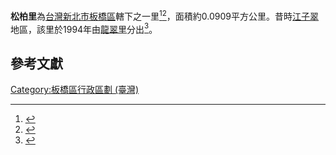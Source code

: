 {{Coord|25.0291567|121.4763248|source:GoogleMaps|display=title}}
{{ROC Village or Li Info|
City/CountyName=新北市|
DivName=板橋區|
Village/LiName=松柏|
Village/Li=里|
OldName =|
Longitude =|
Latitude =|
AreaTotal =0.0909|
HouseholdTotal=887|
PopTotal =2,383|
YearMonth=2013年1月|
Head =王宏志|
Male =|
Female =|
Sub =17|
Website =|
Neighbors =|
MapLocation =|
Address =松柏街4號|
DataSource =
}}
'''松柏里'''為[[台灣|台灣]][[新北市|新北市]][[板橋區_(台灣)|板橋區]]轄下之一里<ref>{{cite book|title= 臺灣鄉土全誌|year=1996|publisher=中一出版社}}</ref><ref>{{cite book|title=臺灣全志: 政治志·建置沿革篇|year=2007|publisher=國史館臺灣文獻館}}</ref>，面積約0.0909平方公里。昔時[[江子翠|江子翠]]地區，該里於1994年由[[龍翠里|龍翠里]]分出<ref>{{cite web|title=板橋區公所網站|work=各里介紹|accessdate=2015-03-11}}</ref>。
 
==參考文獻==
{{reflist}}

{{新北市板橋區}}

[[Category:板橋區行政區劃_(臺灣)|Category:板橋區行政區劃 (臺灣)]]